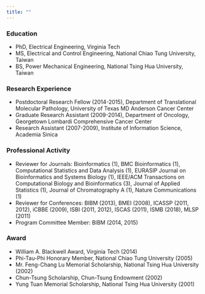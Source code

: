 ```yaml
---
title: ""
---
```


### Education

* PhD, Electrical Engineering, Virginia Tech
* MS, Electrical and Control Engineering, National Chiao Tung University, Taiwan
* BS, Power Mechanical Engineering, National Tsing Hua University, Taiwan

### Research Experience

* Postdoctoral Research Fellow (2014-2015), Department of Translational Molecular Pathology, University of Texas MD Anderson Cancer Center
* Graduate Research Assistant (2009-2014), Department of Oncology, Georgetown Lombardi Comprehensive Cancer Center
* Research Assistant (2007-2009), Institute of Information Science, Academia Sinica

### Professional Activity

* Reviewer for Journals: Bioinformatics (1), BMC Bioinformatics (1), Computational Statistics and Data Analysis (1), EURASIP Journal on Bioinformatics and Systems Biology (1), IEEE/ACM Transactions on Computational Biology and Bioinformatics (3), Journal of Applied Statistics (1), Journal of Chromatography A (1), Nature Communications (1)
* Reviewer for Conferences: BIBM (2013), BMEI (2008), ICASSP (2011, 2012), iCBBE (2009), ISBI (2011, 2012), ISCAS (2011), ISMB (2018), MLSP (2011)
* Program Committee Member: BIBM (2014, 2015)

### Award

* William A. Blackwell Award, Virginia Tech (2014)
* Phi-Tau-Phi Honorary Member, National Chiao Tung University (2005)
* Mr. Feng-Chang Lu Memorial Scholarship, National Tsing Hua University (2002)
* Chun-Tsung Scholarship, Chun-Tsung Endowment (2002)
* Yung Tuan Memorial Scholarship, National Tsing Hua University (2001) 
